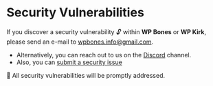 
# Security Vulnerabilities

If you discover a security vulnerability 🔓 within **WP Bones** or **WP Kirk**, please send an e-mail to wpbones.info@gmail.com. 

- Alternatively, you can reach out to us on the [Discord](https://discord.gg/5bdVyycU8F) channel.
- Also, you can [submit a security issue](https://github.com/wpbones/WPBones/issues)

🙏 All security vulnerabilities will be promptly addressed.
